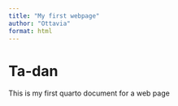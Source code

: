 ```yaml
---
title: "My first webpage"
author: "Ottavia"
format: html
---
```


# Ta-dan 

This is my first quarto document for a web page 